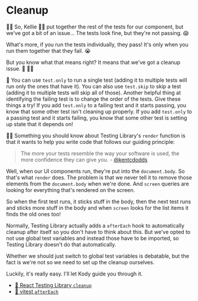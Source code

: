# Cleanup

👨‍💼 So, Kellie 🧝‍♂️ put together the rest of the tests for our component, but we've
got a bit of an issue... The tests look fine, but they're not passing. 😱

What's more, if you run the tests individually, they pass! It's only when you
run them together that they fail. 😭

But you know what that means right? It means that we've got a cleanup issue. 🧹
🤦‍♂️

🦉 You can use `test.only` to run a single test (adding it to multiple tests
will run only the ones that have it). You can also use `test.skip` to skip a
test (adding it to multiple tests will skip all of those). Another helpful thing
at identifying the failing test is to change the order of the tests. Give these
things a try! If you add `test.only` to a failing test and it starts passing,
you know that some other test isn't cleaning up properly. If you add
`test.only` to a passing test and it starts failing, you know that some other
test is setting up state that it depends on!

👨‍💼 Something you should know about Testing Library's `render` function is that
it wants to help you write code that follows our guiding principle:

> The more your tests resemble the way your software is used, the more
> confidence they can give you. - [@kentcdodds](https://twitter.com/kentcdodds/status/977018512689455106)

Well, when our UI components run, they're put into the `document.body`. So
that's what `render` does. The problem is that we never tell it to remove those
elements from the `document.body` when we're done. And `screen` queries are
looking for everything that's rendered on the screen.

So when the first test runs, it sticks stuff in the body, then the next test
runs and sticks more stuff in the body and when `screen` looks for the list
items it finds the old ones too!

Normally, Testing Library actually adds a `afterEach` hook to automatically
cleanup after itself so you don't have to think about this. But we've opted to
not use global test variables and instead those have to be imported, so Testing
Library doesn't do that automatically.

Whether we should just switch to global test variables is debatable, but the
fact is we're not so we need to set up the cleanup ourselves.

Luckily, it's really easy. I'll let Kody guide you through it.

- [📜 React Testing Library `cleanup`](https://testing-library.com/docs/react-testing-library/api/#cleanup)
- [📜 vitest `afterEach`](https://vitest.dev/api/#aftereach)
